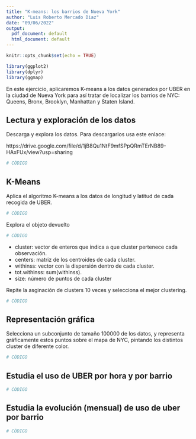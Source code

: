 ```yaml
---
title: "K-means: los barrios de Nueva York"
author: "Luis Roberto Mercado Diaz"
date: "09/06/2022"
output:
  pdf_document: default
  html_document: default
---
```


```r
knitr::opts_chunk$set(echo = TRUE)
```


```r
library(ggplot2)
library(dplyr)
library(ggmap)
```

En este ejercicio, aplicaremos K-means a los datos generados por UBER en la ciudad de Nueva York para así tratar de localizar los barrios de NYC: Queens, Bronx, Brooklyn, Manhattan y Staten Island.

## Lectura y exploración de los datos

Descarga y explora los datos. Para descargarlos usa este enlace:

https://drive.google.com/file/d/1jB8Qu1NtF9mfSPpQRmTErNB89-HAxFUx/view?usp=sharing
```r
# CÓDIGO
```

## K-Means

Aplica el algoritmo K-means a los datos de longitud y latitud de cada recogida de UBER.
```r
# CÓDIGO
```

Explora el objeto devuelto

```r
# CÓDIGO
```

* cluster: vector de enteros que indica a que cluster pertenece cada observación.
* centers: matriz de los centroides de cada cluster.
* withinss: vector con la dispersión dentro de cada cluster.
* tot.withinss: sum(withinss).
* size: número de puntos de cada cluster

Repite la asginación de clusters 10 veces y selecciona el mejor clustering.

```r
# CÓDIGO
```

## Representación gráfica

Selecciona un subconjunto de tamaño 100000 de los datos, y representa gráficamente estos puntos sobre el mapa de NYC, pintando los distintos cluster de diferente color.

```r
# CÓDIGO
```

## Estudia el uso de UBER por hora y por barrio

```r
# CÓDIGO
```

## Estudia la evolución (mensual) de uso de uber por barrio

```r
# CÓDIGO
```



